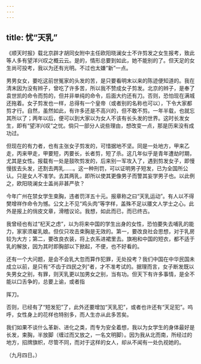 ```yaml
---
---
---
```

title: 忧“天乳”
---



《顺天时报》载北京辟才胡同女附中主任欧阳晓澜女士不许剪发之女生报考，致此等人多有望洋兴叹之概云云。是的，情形总要到如此，她不能别的了。但天足的女生尚可投考，我以为还有光明。不过也太嫌“新”一点。

男男女女，要吃这前世冤家的头发的苦，是只要看明末以来的陈迹便知道的。我在清末因为没有辫子，曾吃了许多苦，所以我不赞成女子剪发。北京的辫子，是奉了袁世凯的命令而剪的，但并非单纯的命令，后面大约还有刀。否则，恐怕现在满城还拖着。女子剪发也一样，总得有一个皇帝（或者别的名称也可以），下令大家都剪才行。自然，虽然如此，有许多还是不高兴的，但不敢不剪。一年半载，也就忘其所以了；两年以后，便可以到大家以为女人不该有长头发的世界。这时长发女生，即有“望洋兴叹”之忧。倘只一部分人说些理由，想改变一点，那是历来没有成功过。

但现在的有力者，也有主张女子剪发的，可惜据地不坚。同是一处地方，甲来乙走，丙来甲走，甲要短，丙要长，长者剪，短了杀。这几年似乎是青年遭劫时期，尤其是女性。报载有一处是鼓吹剪发的，后来别一军攻入了，遇到剪发女子，即慢慢拔去头发，还割去两乳……。这一种刑罚，可以证明男子短发，已为全国所公认。只是女人不准学。去其两乳，即所以使其更像男子而警其妄学男子也。以此例之，欧阳晓澜女士盖尚非甚严欤？

今年广州在禁女学生束胸，违者罚洋五十元。报章称之曰“天乳运动”。有人以不得樊增祥作命令为憾。公文上不见“鸡头肉”等字样，盖殊不足以餍文人学士之心。此外是报上的俏皮文章，滑稽议论。我想，如此而已，而已终古。

我曾经也有过“杞天之虑”，以为将来中国的学生出身的女性，恐怕要失去哺乳的能力，家家须雇乳娘。但仅只攻击束胸是无效的。第一，要改良社会思想，对于乳房较为大方；第二，要改良衣装，将上衣系进裙里去。旗袍和中国的短衣，都不适于乳的解放，因为其时即胸部以下掀起，不便，也不好看的。

还有一个大问题，是会不会乳大忽而算作犯罪，无处投考？我们中国在中华民国未成立以前，是只有“不齿于四民之列”者，才不准考试的。据理而言，女子断发既以失男女之别，有罪，则天乳更以加男女之别，当有功。但天下有许多事情，是全不能以口舌争的，总要上谕，或者指

挥刀。

否则，已经有了“短发犯”了，此外还要增加“天乳犯”，或者也许还有“天足犯”。呜呼，女性身上的花样也特别多，而人生亦从此多苦矣。

我们如果不谈什么革新、进化之类，而专为安全着想，我以为女学生的身体最好是长发，束胸，半放脚（缠过而又放之，一名文明脚）。因为我从北而南，所经过的地方，招牌旗帜，尽管不同，而对于这样的女人，却从不闻有一处仇视她的。

（九月四日。）